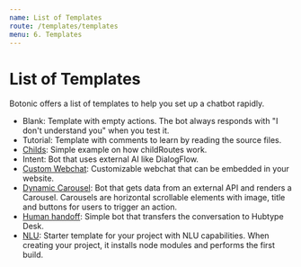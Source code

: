 ```yaml
---
name: List of Templates
route: /templates/templates
menu: 6. Templates
---
```



# List of Templates

Botonic offers a list of templates to help you set up a chatbot rapidly.


- Blank: Template with empty actions. The bot always responds with "I don't understand you" when you test it. 
- Tutorial: Template with comments to learn by reading the source files. 
- [Childs](/templates/childs): Simple example on how childRoutes work.               
- Intent: Bot that uses external AI like DialogFlow.   
- [Custom Webchat](/templates/template-custom-webchat): Customizable webchat that can be embedded in your website.   
- [Dynamic Carousel](/templates/template-dynamic-carousel): Bot that gets data from an external API and renders a Carousel. Carousels are horizontal scrollable elements with image, title and buttons for users to trigger an action. 
- [Human handoff](/templates/template-human-handoff): Simple bot that transfers the conversation to Hubtype Desk. 
- [NLU](/templates/template-nlu): Starter template for your project with NLU capabilities. When creating your project, it installs node modules and performs the first build. 


